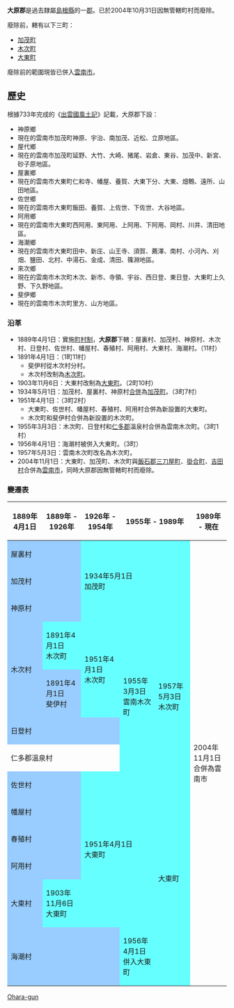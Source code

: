 {{日本郡 (廢除)
| 郡 = 大原郡
| 日文原名 = 大原郡
| 平假名 = おおはらぐん
| 羅馬字拼音 = Ōhara-gun
| 地圖 = 
| 廢除時間 = 2004年10月31日
| 廢除理由 = 無管轄町村
| 廢除時處置 = '''大原郡''' → [[雲南市|雲南市]]
| 現在郡 = 雲南市
| 都道府縣 = 島根縣
| 編號 = 
| 町 = 3
| 村 = 
| 經度 = 
| 緯度 = 
| 註記 = 
|}}
'''大原郡'''是過去隸屬[[島根縣|島根縣]]的一[[郡|郡]]。已於2004年10月31日因無管轄町村而廢除。

廢除前，轄有以下三町：
* [[加茂町_(島根縣)|加茂町]]
* [[木次町|木次町]]
* [[大東町_(島根縣)|大東町]]

廢除前的範圍現皆已併入[[雲南市|雲南市]]。

==歷史==
根據733年完成的《[[出雲國風土記|出雲國風土記]]》記載，大原郡下設：
* 神原鄉
* 現在的雲南市加茂町神原、宇治、南加茂、近松、立原地區。
* 屋代鄉
* 現在的雲南市加茂町延野、大竹、大崎、猪尾、岩倉、東谷、加茂中、新宮、砂子原地區。
* 屋裏鄉
* 現在的雲南市大東町仁和寺、幡屋、養賀、大東下分、大東、畑鵯、遠所、山田地區。
* 佐世鄉
* 現在的雲南市大東町飯田、養賀、上佐世、下佐世、大谷地區。
* 阿用鄉
* 現在的雲南市大東町西阿用、東阿用、上阿用、下阿用、岡村、川井、清田地區。
* 海潮鄉
* 現在的雲南市大東町田中、新庄、山王寺、須賀、薦澤、南村、小河內、刈畑、鹽田、北村、中湯石、金成、清田、篠淵地區。
* 來次鄉
* 現在的雲南市木次町木次、新市、寺領、宇谷、西日登、東日登、大東町上久野、下久野地區。
* 斐伊鄉
* 現在的雲南市木次町里方、山方地區。

=== 沿革 ===
* 1889年4月1日：實施[[町村制|町村制]]，'''大原郡'''下轄：屋裏村、加茂村、神原村、木次村、日登村、佐世村、幡屋村、春殖村、阿用村、大東村、海潮村。（11村）
* 1891年4月1日：（1町11村）
** 斐伊村從木次村分村。
** 木次村改制為[[木次町|木次町]]。
* 1903年11月6日：大東村改制為[[大東町_(島根縣)|大東町]]。（2町10村）
* 1934年5月1日：加茂村、屋裏村、神原村[[市町村合併|合併]]為[[加茂町_(島根縣)|加茂町]]。（3町7村）
* 1951年4月1日：（3町2村）
** 大東町、佐世村、幡屋村、春殖村、阿用村合併為新設置的大東町。
** 木次町和斐伊村合併為新設置的木次町。
* 1955年3月3日：木次町、日登村和[[仁多郡|仁多郡]]溫泉村合併為雲南木次町。（3町1村）
* 1956年4月1日：海潮村被併入大東町。（3町）
* 1957年5月3日：雲南木次町改名為木次町。
* 2004年11月1日：大東町、加茂町、木次町與[[飯石郡|飯石郡]][[三刀屋町|三刀屋町]]、[[掛合町|掛合町]]、[[吉田村_(島根縣)|吉田村]]合併為[[雲南市|雲南市]]，同時大原郡因無管轄町村而廢除。

===變遷表===
{| class="wikitable" style="font-size:x-small"
! 1889年4月1日
! 1889年 - 1926年
! 1926年 - 1954年
! colspan=2 | 1955年 - 1989年
! 1989年 - 現在
! 現在
|-
| colspan=2 style="background-color:#9cf;" | 屋裏村
| rowspan=3 colspan=3 style="background-color:#6ff;" | 1934年5月1日<br>加茂町
| rowspan=13 colspan=2 | 2004年11月1日<br>合併為雲南市
|-
| colspan=2 style="background-color:#9cf;" | 加茂村
|-
| colspan=2 style="background-color:#9cf;" | 神原村
|-
| rowspan=2 style="background-color:#9cf;" | 木次村
| style="background-color:#6ff;" | 1891年4月1日<br>木次町
| rowspan=2 style="background-color:#6ff;" | 1951年4月1日<br>木次町
| rowspan=4 style="background-color:#6ff;" | 1955年3月3日<br>雲南木次町
| rowspan=4 style="background-color:#6ff;" | 1957年5月3日<br>木次町
|-
| style="background-color:#9cf;" | 1891年4月1日<br>斐伊村
|-
| colspan=3 style="background-color:#9cf;" | 日登村
|-
| colspan=3 | 仁多郡溫泉村
|-
| colspan=2 style="background-color:#9cf;" | 佐世村
| rowspan=5 colspan=2 style="background-color:#6ff;" | 1951年4月1日<br>大東町
| rowspan=6 style="background-color:#6ff;" | 大東町
|-
| colspan=2 style="background-color:#9cf;" | 幡屋村
|-
| colspan=2 style="background-color:#9cf;" | 春殖村
|-
| colspan=2 style="background-color:#9cf;" | 阿用村
|-
| style="background-color:#9cf;" | 大東村
| style="background-color:#6ff;" | 1903年11月6日<br>大東町
|-
| colspan=3 style="background-color:#9cf;" | 海潮村
| style="background-color:#6ff;" | 1956年4月1日<br>併入大東町
|}

{{出雲國的郡}}

{{Authority control}}
[[Category:出雲國|Ohara-gun]]